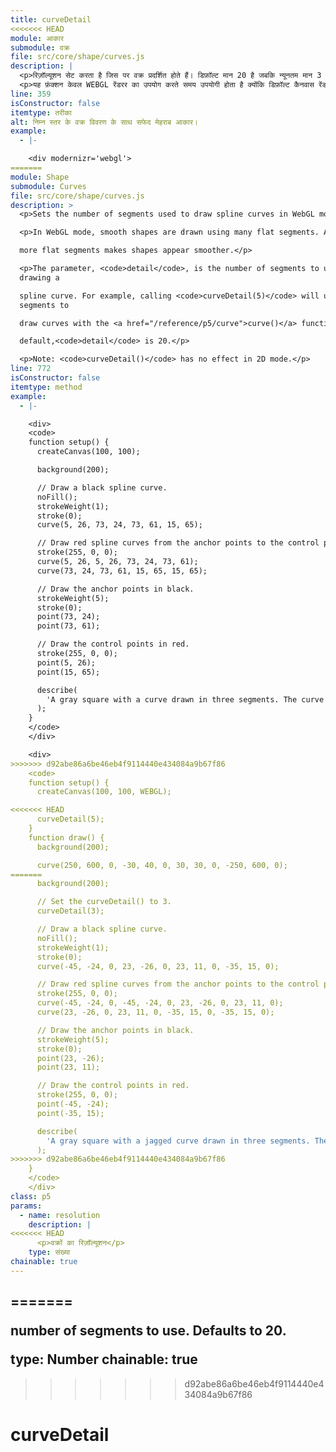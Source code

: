 ```yaml
---
title: curveDetail
<<<<<<< HEAD
module: आकार
submodule: वक्र
file: src/core/shape/curves.js
description: |
  <p>रिज़ॉल्यूशन सेट करता है जिस पर वक्र प्रदर्शित होते हैं। डिफ़ॉल्ट मान 20 है जबकि न्यूनतम मान 3 है।</p>
  <p>यह फ़ंक्शन केवल WEBGL रेंडरर का उपयोग करते समय उपयोगी होता है क्योंकि डिफ़ॉल्ट कैनवास रेंडरर इस जानकारी का उपयोग नहीं करता है।</p>
line: 359
isConstructor: false
itemtype: तरीका
alt: निम्न स्तर के वक्र विवरण के साथ सफेद मेहराब आकार।
example:
  - |-

    <div modernizr='webgl'>
=======
module: Shape
submodule: Curves
file: src/core/shape/curves.js
description: >
  <p>Sets the number of segments used to draw spline curves in WebGL mode.</p>

  <p>In WebGL mode, smooth shapes are drawn using many flat segments. Adding

  more flat segments makes shapes appear smoother.</p>

  <p>The parameter, <code>detail</code>, is the number of segments to use while
  drawing a

  spline curve. For example, calling <code>curveDetail(5)</code> will use 5
  segments to

  draw curves with the <a href="/reference/p5/curve">curve()</a> function. By

  default,<code>detail</code> is 20.</p>

  <p>Note: <code>curveDetail()</code> has no effect in 2D mode.</p>
line: 772
isConstructor: false
itemtype: method
example:
  - |-

    <div>
    <code>
    function setup() {
      createCanvas(100, 100);

      background(200);

      // Draw a black spline curve.
      noFill();
      strokeWeight(1);
      stroke(0);
      curve(5, 26, 73, 24, 73, 61, 15, 65);

      // Draw red spline curves from the anchor points to the control points.
      stroke(255, 0, 0);
      curve(5, 26, 5, 26, 73, 24, 73, 61);
      curve(73, 24, 73, 61, 15, 65, 15, 65);

      // Draw the anchor points in black.
      strokeWeight(5);
      stroke(0);
      point(73, 24);
      point(73, 61);

      // Draw the control points in red.
      stroke(255, 0, 0);
      point(5, 26);
      point(15, 65);

      describe(
        'A gray square with a curve drawn in three segments. The curve is a sideways U shape with red segments on top and bottom, and a black segment on the right. The endpoints of all the segments are marked with dots.'
      );
    }
    </code>
    </div>

    <div>
>>>>>>> d92abe86a6be46eb4f9114440e434084a9b67f86
    <code>
    function setup() {
      createCanvas(100, 100, WEBGL);

<<<<<<< HEAD
      curveDetail(5);
    }
    function draw() {
      background(200);

      curve(250, 600, 0, -30, 40, 0, 30, 30, 0, -250, 600, 0);
=======
      background(200);

      // Set the curveDetail() to 3.
      curveDetail(3);

      // Draw a black spline curve.
      noFill();
      strokeWeight(1);
      stroke(0);
      curve(-45, -24, 0, 23, -26, 0, 23, 11, 0, -35, 15, 0);

      // Draw red spline curves from the anchor points to the control points.
      stroke(255, 0, 0);
      curve(-45, -24, 0, -45, -24, 0, 23, -26, 0, 23, 11, 0);
      curve(23, -26, 0, 23, 11, 0, -35, 15, 0, -35, 15, 0);

      // Draw the anchor points in black.
      strokeWeight(5);
      stroke(0);
      point(23, -26);
      point(23, 11);

      // Draw the control points in red.
      stroke(255, 0, 0);
      point(-45, -24);
      point(-35, 15);

      describe(
        'A gray square with a jagged curve drawn in three segments. The curve is a sideways U shape with red segments on top and bottom, and a black segment on the right. The endpoints of all the segments are marked with dots.'
      );
>>>>>>> d92abe86a6be46eb4f9114440e434084a9b67f86
    }
    </code>
    </div>
class: p5
params:
  - name: resolution
    description: |
<<<<<<< HEAD
      <p>वक्रों का रिज़ॉल्यूशन</p>
    type: संख्या
chainable: true
---
```


=======
      <p>number of segments to use. Defaults to 20.</p>
    type: Number
chainable: true
---


>>>>>>> d92abe86a6be46eb4f9114440e434084a9b67f86
# curveDetail
